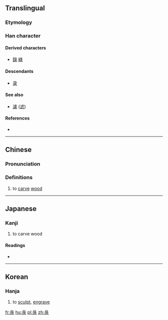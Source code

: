 {{also|录}}
==Translingual==

===Etymology===
{{Han etyl}}

===Han character===
{{Han char|rn=58|rad=彐|as=05|sn=8|four=27232|canj=VNME|ids=⿱彑氺}}

====Derived characters====
* [[錄]] [[綠]]

====Descendants====
* [[录]]

====See also====
* [[濾]] ([[滤]])

====References====
* {{Han ref|kx=0362.111|dkj=09918|dj=0680.230|hdz=20960.190|uh=5F54|ud=24404|bh=CC74|bd=52340}}

----

==Chinese==
{{zh-forms|s=录}}

===Pronunciation===
{{zh-pron
|m=lù
|c=luk6
|mc=y
|oc=y
|ma=
|cat=v
}}

===Definitions===
{{zh-hanzi}}

# to [[carve]] [[wood]]

----

==Japanese==

===Kanji===
{{ja-kanji|grade=|rs=彐05}}

# to carve wood

====Readings====
* {{ja-readings|on=[[ろく]] (roku)|kun=[[きざむ]] (kizamu)}}

----

==Korean==

===Hanja===
{{ko-hanja|hangeul=[[록]], [[녹]]|eumhun=|rv=rok, nok|mr=rok, nok|y=lok, nok}}

# to [[sculpt]], [[engrave]]

[[fr:彔]]
[[hu:彔]]
[[pl:彔]]
[[zh:彔]]